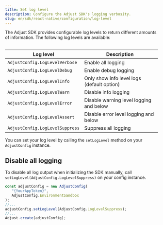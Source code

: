 ```yaml
---
title: Set log level
description: Configure the Adjust SDK's logging verbosity.
slug: en/sdk/react-native/configuration/log-level
---
```



The Adjust SDK provides configurable log levels to return different amounts of information. The following log levels are available:

<Table>

| Log level                       | Description                                |
| ------------------------------- | ------------------------------------------ |
| `AdjustConfig.LogLevelVerbose`  | Enable all logging                         |
| `AdjustConfig.LogLevelDebug`    | Enable debug logging                       |
| `AdjustConfig.LogLevelInfo`     | Only show info level logs (default option) |
| `AdjustConfig.LogLevelWarn`     | Disable info logging                       |
| `AdjustConfig.LogLevelError`    | Disable warning level logging and below    |
| `AdjustConfig.LogLevelAssert`   | Disable error level logging and below      |
| `AdjustConfig.LogLevelSuppress` | Suppress all logging                       |

</Table>

You can set your log level by calling the `setLogLevel` method on your `AdjustConfig` instance.

<SetLogLevel />

## Disable all logging

To disable all log output when initializing the SDK manually, call `setLogLevel(AdjustConfig.LogLevelSuppress)` on your config instance.

```jsx {6}
const adjustConfig = new AdjustConfig(
   "{YourAppToken}",
   AdjustConfig.EnvironmentSandbox
);
//...
adjustConfig.setLogLevel(AdjustConfig.LogLevelSuppress);
//...
Adjust.create(adjustConfig);
```
